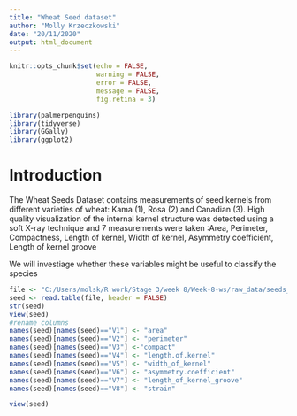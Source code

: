 ```yaml
---
title: "Wheat Seed dataset"
author: "Molly Krzeczkowski"
date: "20/11/2020"
output: html_document
---
```


```r
knitr::opts_chunk$set(echo = FALSE,
                      warning = FALSE,
                      error = FALSE,
                      message = FALSE,
                      fig.retina = 3)
```

<!-- load packages  -->
```r
library(palmerpenguins)
library(tidyverse)
library(GGally)
library(ggplot2)
```

# Introduction

The Wheat Seeds Dataset contains measurements of seed kernels from different varieties of wheat: Kama (1), Rosa (2) and Canadian (3). High quality visualization of the internal kernel structure was detected using a soft X-ray technique and 7 measurements were taken :Area, Perimeter, Compactness, Length of kernel, Width of kernel, Asymmetry coefficient, Length of kernel groove

We will investiage whether these variables might be useful to classify the species 

```r
file <- "C:/Users/molsk/R work/Stage 3/week 8/Week-8-ws/raw_data/seeds_dataset.txt"
seed <- read.table(file, header = FALSE)
str(seed)
view(seed)
#rename columns
names(seed)[names(seed)=="V1"] <- "area"
names(seed)[names(seed)=="V2"] <- "perimeter"
names(seed)[names(seed)=="V3"] <-"compact"
names(seed)[names(seed)=="V4"] <- "length.of.kernel"
names(seed)[names(seed)=="V5"] <- "width_of_kernel"
names(seed)[names(seed)=="V6"] <- "asymmetry.coefficient"
names(seed)[names(seed)=="V7"] <- "length_of_kernel_groove"
names(seed)[names(seed)=="V8"] <- "strain"

view(seed)
```

